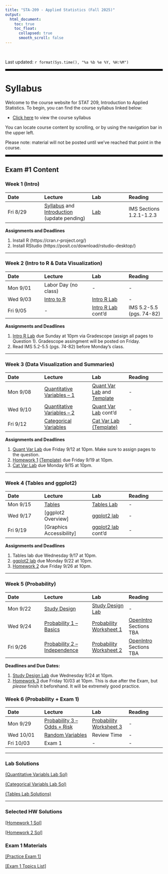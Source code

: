 ---
title: "STA-209 - Applied Statistics (Fall 2025)"
output:
  html_document:
    toc: true
    toc_float:
      collapsed: true
      smooth_scroll: false
---

$~$

Last updated: `r format(Sys.time(), "%a %b %e %Y, %H:%M")`

<hr style="border: none; border-top: 5px solid black;">

# Syllabus

Welcome to the course website for STAT 209, Introduction to Applied Statistics. To begin, you can find the course syllabus linked below:

- [Click here](syllabus209f25.html) to view the course syllabus

You can locate course content by scrolling, or by using the navigation bar in the upper left.  

Please note: material will not be posted until we've reached that point in the course.

<hr style="border: none; border-top: 5px solid black;">

## Exam \#1 Content

### Week 1 (Intro)

| Date | Lecture | Lab | Reading |
|:-----|:-------|:-----|:-----|
| Fri 8/29 | [Syllabus](syllabus209f25.html) and [Introduction](Lectures/209_Introduction.pdf) (update pending) | [Lab](Labs/00_markdown.html) | IMS Sections 1.2.1-1.2.3 |

**Assignments and Deadlines**

1) Install R (https://cran.r-project.org/)
2) Install RStudio (https://posit.co/download/rstudio-desktop/)

---

### Week 2 (Intro to R & Data Visualization)

| Date | Lecture | Lab | Reading |
|:-----|:-------|:-----|:-----|
| Mon 9/01 | Labor Day (no class) | - | - |
| Wed 9/03 | [Intro to R](Lectures/01_R_introduction.pdf) | [Intro R Lab](Labs/01_introR.html) | - |
| Fri 9/05 | - | [Intro R Lab](Labs/01_introR.html) cont'd | IMS 5.2-5.5 (pgs. 74-82) |

**Assignments and Deadlines**

1) [Intro R Lab](Labs/01_introR.html) due Sunday at 10pm via Gradescope (assign all pages to Question 1). Gradescope assingment will be posted on Friday.
2) Read IMS 5.2-5.5 (pgs. 74-82) before Monday's class.

---

### Week 3 (Data Visualization and Summaries)

| Date | Lecture | Lab | Reading |
|:-----|:-------|:-----|:-----|
| Mon 9/08 | [Quantitative Variables -- 1](Lectures/QuantVar1.pdf) | [Quant Var Lab](Labs/QuantVarLab.html) and [Template](Labs/QuantVarLab.Rmd) | - |
| Wed 9/10 | [Quantitative Variables -- 2](Lectures/QuantVar2.pdf) | [Quant Var Lab](Labs/QuantVarLab.html) cont'd | - |
| Fri 9/12 | [Categorical Variables](Lectures/CategoricalVariables.pdf) | [Cat Var Lab](Labs/CatVarLab.html) [(Template)](Labs/CatVarLab.Rmd) | - |

**Assignments and Deadlines**

1) [Quant Var Lab](Labs/QuantVarLab.html) due Friday 9/12 at 10pm. Make sure to assign pages to the question.
2) [Homework 1](Homework/Homework1.html) [(Template)](Homework/Homework1.Rmd) due Friday 9/19 at 10pm.
3) [Cat Var Lab](Labs/CatVarLab.html) due Monday 9/15 at 10pm.

---

### Week 4 (Tables and ggplot2)
| Date | Lecture | Lab | Reading |
|:-----|:-------|:-----|:-----|
| Mon 9/15 | [Tables](Lectures/Tables.pdf) | [Tables Lab](Labs/TablesLab.html)| - |
| Wed 9/17 | [ggplot2 Overview] | [ggplot2 lab](Labs/ggplot2_lab.html) | - |
| Fri 9/19 | [Graphics Accessibility] | [ggplot2 lab](Labs/ggplot2_lab.html) cont'd | - |

**Assignments and Deadlines**

1) Tables lab due Wednesday 9/17 at 10pm.
2) [ggplot2 lab](Labs/ggplot2_lab.html) due Monday 9/22 at 10pm.
3) [Homework 2](Homework/Homework2.html) due Friday 9/26 at 10pm.

---

### Week 5 (Probability)
| Date | Lecture | Lab | Reading |
|:-----|:-------|:-----|:-----|
| Mon 9/22 | [Study Design](Lectures/StudyDesign.pdf) | [Study Design Lab](Labs/StudyDesign_Lab.html) | -|
| Wed 9/24 | [Probability 1 -- Basics](Lectures/Probability1.pdf) | [Probability Worksheet 1](Labs/ProbWorksheet1.pdf) | [OpenIntro](https://www.biostat.jhsph.edu/~iruczins/teaching/books/2019.openintro.statistics.pdf) Sections TBA|
| Fri 9/26 | [Probability 2 -- Independence](Lectures/Probability2.pdf) | [Probability Worksheet 2](Labs/ProbWorksheet2.pdf) | [OpenIntro](https://www.biostat.jhsph.edu/~iruczins/teaching/books/2019.openintro.statistics.pdf) Sections TBA |

**Deadlines and Due Dates:**

1) [Study Design Lab](Labs/StudyDesign_Lab.html) due Wednesday 9/24 at 10pm.
2) [Homework 3](Homework/Homework3.html) due Friday 10/03 at 10pm. This is due after the Exam, but *please* finish it beforehand. It will be extremely good practice.

### Week 6 (Probability + Exam 1)

| Date | Lecture | Lab | Reading |
|:-----|:-------|:-----|:-----|
| Mon 9/29 | [Probability 3 -- Odds + Risk](Lectures/Probability3.pdf) | [Probability Worksheet 3](Labs/ProbWorksheet3.pdf) | - |
| Wed 10/01 | [Random Variables](Lectures/RandomVariables.pdf) | Review Time | - |
| Fri 10/03 | Exam 1 | - | - |

---

### Lab Solutions

[(Quantitative Variabls Lab Sol)](Labs/QuantVarLab_Solutions.html)

[(Categorical Variabls Lab Sol)](Labs/CatVarLab_Solutions.html)

[(Tables Lab Solutions)](Labs/TablesLab_Solutions.html)

---

### Selected HW Solutions

[[Homework 1 Sol]](Homework/Homework1_Solutions.html)

[[Homework 2 Sol]](Homework/Homework2_Solutions.html)

### Exam 1 Materials

[[Practice Exam 1]](Exams/practice_exam1.pdf)

[[Exam 1 Topics List]](Exams/topic_list_exam1.html)

<!-- **Assignments and Deadlines** -->

<!-- 1) Intro R Lab due Sunday 2/02 at 10pm. I only want to see the 3 questions from the lab in your submission file, not the entire text of the tutorial lab. Practice formatting to make everything look pretty. Make sure to select answers in your submission on Gradescope. -->

<!-- ---  -->

<!-- ### Week 3 (Data Visualization and Numerical Summaries) -->
<!-- | Date | Lecture | Lab | Reading | -->
<!-- |:-----|:-------|:-----|:-----| -->
<!-- | Mon 2/03 | [Data Visualization Part 2](Lectures_Spring25/03_DataVisualization_Part2.pdf) | [Data Viz Lab](Labs_Spring25/DataVisualizationLab.html) and [Template](Labs_Spring25/DataVisualizationLab.Rmd)| - | -->
<!-- | Wed 2/05 | - | [ggplot lab](Labs_Spring25/ggplot2_lab.html) | - | -->
<!-- | Fri 2/07 | - | [ggplot lab](Labs_Spring25/ggplot2_lab.html) cont'd | - | -->

<!-- **Assignments and Deadlines** -->

<!-- 1) [Data Viz Lab](Labs_Spring25/DataVisualizationLab.html) due Wednesday 2/05 at 10pm. -->
<!-- 2) [Homework 1](Homework_Spring25/Homework1.html) is assigned Monday 2/03 and will be due the following Monday 2/10 at 10pm. The R markdown file for writing your answers can be found [here](Homework_Spring25/Homework1.Rmd) -->
<!-- 3) [ggplot lab](Labs_Spring25/ggplot2_lab.html) due Monday 2/10 at 10pm. -->

<!-- --- -->

<!-- ### Week 4 (Describing Data / Study Design) -->
<!-- | Date | Lecture | Lab | Reading | -->
<!-- |:-----|:-------|:-----|:-----| -->
<!-- | Mon 2/10 | [Numerical Summaries](Lectures_Spring25/04_NumericalSummaries.pdf) | - | IMS Sections 5.2, 5.4, and 5.6 | -->
<!-- | Wed 2/12 | [Tables](Lectures_Spring25/05_Tables.pdf) | [Tables Lab](Labs_Spring25/tables_and_descriptions_lab.html) | - | -->
<!-- | Fri 2/14 | [Study Design](Lectures_Spring25/06_StudyDesign.pdf) | [Design Lab](Labs_Spring25/Design_lab.html) | IMS Chapter 2 (pgs. 28-37) | -->

<!-- **Assignments and Deadlines** -->

<!-- 1) [Homework 2](Homework_Spring25/Homework2.html) assigned Wed 2/12 and due Friday 2/21 at 10pm. -->
<!-- 2) [Tables Lab](Labs_Spring25/tables_and_descriptions_lab.html) due Wednesday 2/19 at 10pm. -->
<!-- 3) [Design Lab](Labs_Spring25/Design_lab.html) due Wednesday 2/19 at 10pm. -->
<!-- 4) Exam 1 will be Wednesday 2/26 during normal class time. Monday 2/24 will be a review day. -->

<!-- --- -->

<!-- ### Week 5 (Correlation and Regression) -->
<!-- | Date | Lecture | Lab | Reading | -->
<!-- |:-----|:-------|:-----|:-----| -->
<!-- | Mon 2/17 | Lab and Homework Day | - | - | -->
<!-- | Wed 2/19 | [Correlation](Lectures_Spring25/07_Correlation.pdf) | [Correlation and Regression Lab](Labs_Spring25/corr_regression_lab.html) | - | -->
<!-- | Fri 2/21 | [Linear Regression](Lectures_Spring25/08_LinearRegression.pdf) | [Correlation and Regression Lab](Labs_Spring25/corr_regression_lab.html) | - | -->

<!-- **Assignments and Deadlines** -->

<!-- 1) [Homework 3](Homework_Spring25/Homework3.html) is due Friday 2/27 at 10pm. The HW is extremely similar to some exam questions. I recommend finishing this early. -->
<!-- 2) Exam 1 will be Wednesday 2/26 during normal class time. Monday 2/24 will be a review day. -->

<!-- --- -->

<!-- ### Week 6 (Exam 1) -->
<!-- | Date | Lecture | Lab | Reading | -->
<!-- |:-----|:-------|:-----|:-----| -->
<!-- | Mon 2/24 | Review Day | - | Optional: IMS Chapter 7.1 - 7.2.4 (pages 105-119, avoid strength of fit section) | -->
<!-- | Wed 2/26 | Exam 1 | - | - | -->
<!-- | Fri 2/28 | - | [dplyr Lab](Labs_Spring25/dplyr_lab.html) | - | -->

<!-- **Assignments and Deadlines** -->

<!-- 1) [Regression Lab](Labs_Spring25/corr_regression_lab.html) due Monday 2/24 at 10pm. -->
<!-- 2) [dplyr Lab](Labs_Spring25/dplyr_lab.html) due Wednesday 3/05 at 10pm. -->

<!-- --- -->

<!-- ## Exam \#2 Content -->

<!-- ### Week 7 (Probability) -->
<!-- | Date | Lecture | Lab | Reading | -->
<!-- |:-----|:-------|:-----|:-----| -->
<!-- | Mon 3/03 | [Probability 1](Lectures_Spring25/Probability1.pdf) | [Probability Worksheet 1](Labs_Spring25/ProbWorksheet1.pdf) | [OpenIntro](https://www.biostat.jhsph.edu/~iruczins/teaching/books/2019.openintro.statistics.pdf) Sections 3.1.1-3.1.4 and 3.1.6| -->
<!-- | Wed 3/05 | [Probability 2](Lectures_Spring25/Probability2.pdf) | [Probability Worksheet 2](Labs_Spring25/ProbWorksheet2.pdf) | [OpenIntro](https://www.biostat.jhsph.edu/~iruczins/teaching/books/2019.openintro.statistics.pdf) Sections 3.1.5 and 3.2.1-3.2.5 | -->
<!-- | Fri 3/07 | [Odds and Relative Risk](Lectures_Spring25/Odds_Risk.pdf) | [Probability Worksheet 3](Labs_Spring25/ProbWorksheet3.pdf) | - | -->

<!-- **Assignments and Deadlines** -->

<!-- 1) [Homework 4](Homework_Spring25/Homework4.html) due Friday 3/28 at 10pm. -->

<!-- --- -->

<!-- ### Week 8\* (Normal Distributions) -->
<!-- | Date | Lecture | Lab | Reading | -->
<!-- |:-----|:-------|:-----|:-----| -->
<!-- | Mon 3/24 | [Expectation and Variance](Lectures_Spring25/Probability3_ExpVar.pdf) and [Normal Distributions](Lectures_Spring25/NormalDistribution.pdf) | [Normal Distribution Lab](Labs_Spring25/normaldist_probabilities_lab.html) | - | -->
<!-- | Wed 3/26 | [Sampling Distributions](Lectures_Spring25/SamplingDistributions.pdf) | [Normal Distribution Lab](Labs_Spring25/normaldist_probabilities_lab.html) cont'd | - | -->
<!-- | Fri 3/28 | [Confidence Intervals for a Population Mean](Lectures_Spring25/ConfidenceIntervals_PopMean.pdf) | [CI Lab 1](Labs_Spring25/confidence_intervals_1.html) | - | -->

<!-- **Assignments and Deadlines** -->

<!-- 1) Probability Worksheets scanned and uploaded to gradescope by Wednesday 3/26 at 10pm. -->
<!-- 2) Normal Distribution Lab due Sunday 3/30 at 10pm. -->
<!-- 3) CI Lab 1 due Wednesday 4/02 at 10pm. -->

<!-- --- -->

<!-- ### Week 9 (Confidence Intervals) -->
<!-- | Date | Lecture | Lab | Reading | -->
<!-- |:-----|:-------|:-----|:-----| -->
<!-- | Mon 3/31 | [More on CIs](Lectures_Spring25/CI_tDist.pdf) and  [CIs for Difference in Means](Lectures_Spring25/CI_DiffMeans.pdf)| [CI Lab 1](Labs_Spring25/confidence_intervals_1.html) | - | -->
<!-- | Wed 4/02 | Homework and Lab Day | [CI Lab 1] cont'd | [CI for Means -- Quick Guide](CI_for_means_quickguide.html) | -->
<!-- | Fri 4/04 | [Confidence Intervals for Proportions](Lectures_Spring25/CI_proportions_209.pdf) | [CI Lab 2](Labs_Spring25/CI_Lab2.html) | - | -->

<!-- **Assignments and Deadlines** -->

<!-- 1) Exam 2 on Friday 4/11 in normal class time.  -->
<!-- 2) CI Lab 1 due Friday 4/04 at 10pm. -->
<!-- 3) [HW5](Homework_Spring25/Homework5_209.html) due Friday 4/11 at 10pm. -->
<!-- 4) [HW6](Homework_Spring25/Homework6_209.html) due Friday 4/18 at 10pm. -->

<!-- --- -->

<!-- ### Week 10 (CIs and Exam) -->
<!-- | Date | Lecture | Lab | Reading | -->
<!-- |:-----|:-------|:-----|:-----| -->
<!-- | Mon 4/07 | [Bootstrapping](Lectures_Spring25/Bootstrapping.pdf) | [Bootstrapping Lab](Labs_Spring25/Bootstrapping_Lab.html) | [CI for Props. -- Quick Guide](CI_for_props_quickguide.html) | -->
<!-- | Wed 4/09 | Review Day | - | - | -->
<!-- | Fri 4/11 | Exam 2  | - | - | -->

<!-- **Assignments and Deadlines** -->

<!-- 1) CI Lab 2 due Tuesday 4/08 at 10pm. -->
<!-- 2) Bootstrapping Lab due Wednesday 4/09 at 10pm. -->
<!-- 3) [Project Info](Exams_Spring25/STA209_project.html) -->

<!-- --- -->

<!-- ### Week 11 (Hypothesis Testing) -->

<!-- | Date | Lecture | Lab | Reading | -->
<!-- |:-----|:-------|:-----|:-----| -->
<!-- | Mon 4/14 | [Hypothesis Testing 1](Lectures_Spring25/HypothesisTesting1.pdf) | [Testing Worksheet (PDF)](Labs_Spring25/TestingWorksheet1.pdf) [Webpage Format](Labs_Spring25/TestingWorksheet1.html) | - | -->
<!-- | Wed 4/16 | Project and Worksheet Day | Worksheet 1 cont'd | - | -->
<!-- | Fri 4/18 | [HT - P-values and Test-stats](Lectures_Spring25/HypothesisTesting2.pdf) | [Testing Worksheet 2 (PDF)](Labs_Spring25/TestingWorksheet2.pdf) [Webpage Format](Labs_Spring25/TestingWorksheet2.html) | - | -->

<!-- **Assignments and Deadlines** -->

<!-- 1) Project groups due Wednesday night at 10pm. -->
<!-- 2) Testing Worksheet 1 due Friday 4/18 at 10pm. -->
<!-- 3) Testing Worksheet 2 due Monday 4/21 at 10pm. -->

<!-- --- -->

<!-- ### Week 12 (Hypothesis Test cont'd) -->

<!-- | Date | Lecture | Lab | Reading | -->
<!-- |:-----|:-------|:-----|:-----| -->
<!-- | Mon 4/21 | [HT - Props and Means](Lectures_Spring25/HypothesisTesting3.pdf) and [HT - More on Differences](Lectures_Spring25/HypothesisTesting4.pdf) | [Testing Worksheet 3 (PDF)](Labs_Spring25/TestingWorksheet3.pdf) [Webpage Format](Labs_Spring25/TestingWorksheet3.html) | - | -->
<!-- | Wed 4/23 | [HT - Decision Making](Lectures_Spring25/HypothesisTesting5.pdf)  | [Testing Worksheet 4 (PDF)](Labs_Spring25/TestingWorksheet4.pdf) [Webpage Format](Labs_Spring25/TestingWorksheet4.html) | [ASA Statement on P-values](https://www.amstat.org/asa/files/pdfs/p-valuestatement.pdf) | -->
<!-- | Fri 4/25 | [Chi Square Tests (GoF)](Lectures_Spring25/Chi2Test.pdf) | [Testing Lab](Labs_Spring25/HypothesisTestingLab.html) | - | -->

<!-- **Assignments and Deadlines** -->

<!-- 1) Testing Worksheet 3 due Friday 4/25 at 10pm. -->
<!-- 2) Project proposal due Friday 4/25 at 10pm (gradescope link will be posted). -->
<!-- 3) Testing Worksheet 4 will take the place of HW7 due Friday 5/2 at 10pm. -->
<!-- 4) [Exam 2 corrections](Exams_Spring25/exam2_corrections.pdf) will be posted on Gradescope and due Friday 5/2 at 10pm. Potentiality for half credit earned back for missed questions (available to all). -->

<!-- --- -->

<!-- ### Week 13 (Chi-square and ANOVA) -->

<!-- | Date | Lecture | Lab | Reading | -->
<!-- |:-----|:-------|:-----|:-----| -->
<!-- | Mon 4/28 | [Chi Square Tests (Ind.)](Lectures_Spring25/Chi2_Independence.pdf) | [Testing Lab](Labs_Spring25/HypothesisTestingLab.html) cont'd | - | -->
<!-- | Wed 4/30 | [ANOVA 1](Lectures_Spring25/Anova1.pdf) | [ANOVA Lab](Labs_Spring25/ANOVA_lab.html) Q1+2 | - | -->
<!-- | Fri 5/02 | [ANOVA 2](Lectures_Spring25/Anova2.pdf) | [ANOVA Lab](Labs_Spring25/ANOVA_lab.html) Q3+ | - | -->

<!-- **Assignments and Deadlines** -->

<!-- 1) Testing Lab due Friday 5/02 at 10pm. We won't have extra time to work on it Wednesday. -->
<!-- 2) Anova Lab due Sunday 5/04 at 10pm. -->
<!-- 3) Project exploratory analysis due Friday 5/09 at 10pm. -->

<!-- [Project Writeup Example](Exams_Spring25/final_writeup.pdf) courtesy of Professor Nolte. -->

<!-- --- -->

<!-- ### Week 14 (Finishing Up) -->

<!-- | Date | Lecture | Lab | Reading | -->
<!-- |:-----|:-------|:-----|:-----| -->
<!-- | Mon 5/05 | [ANOVA - SLR](Lectures_Spring25/ANOVA_SLR.pdf)  | [ANOVA Regression Lab](Labs_Spring25/ANOVA_regression_lab.html) Q1 | - | -->
<!-- | Wed 5/07 | [ANOVA - MLR](Lectures_Spring25/ANOVA_MLR.pdf) | [ANOVA Regression Lab](Labs_Spring25/ANOVA_regression_lab.html) Q2+3 | - | -->
<!-- | Fri 5/09 | [Regression Errors](Lectures_Spring25/Regression_Error.pdf) | [ANOVA Regression Lab](Labs_Spring25/ANOVA_regression_lab.html) Q4+5 | - | -->

<!-- *Bonus*: [AI and Machine Learning Overview](Lectures_Spring25/AI_ML.pdf) -->

<!-- **Assignments and Deadlines** -->

<!-- 1) Project exploratory analysis due Friday 5/09 at 10pm. -->
<!-- 2) [ANOVA Regression Lab](Labs_Spring25/ANOVA_regression_lab.html) due Monday 5/12 at 10pm (solutions will be posted ahead of time). -->


<!-- --- -->


<!-- ## Exam 1 Info -->

<!-- Exam 1 will be in-class Wednesday Feb. 26. -->

<!-- [Exam 1 Topics Outline](Exams_Spring25/topic_list_exam1.html) -->

<!-- [Practice Exam 1](Exams_Spring25/practice_exam1.html) file and ([PDF Format](Exams_Spring25/practice_exam1.pdf)) -->

<!-- --- -->

<!-- ## Exam 2 Info -->

<!-- Exam 2 will be in-class Friday 4/11. -->

<!-- [Exam 2 Topics Outline](Exams_Spring25/topic_list_exam2_209.html) -->

<!-- [Practice Exam 2](Exams_Spring25/practice_exam2.html) -->

<!-- [Formula Sheet](Exams_Spring25/exam2_formulas.pdf) -->

<!-- --- -->

<!-- ### Exam 3 Info -->

<!-- [Exam 3 Topics List](exams/topic_list_exam3_209.pdf) -->

<!-- [Short Answer Practice](exams/Exam3_shortanswer_209.html) -->

<!-- [Methods Review](exams/STA209_methodsreview.pdf) and [(Solution)](Exams_Spring25/Methods_review_solutions.html) -->

<!-- [Practice Exam 1](exams/exam3_practice1_209.pdf) and [(Solutions)](Exams_Spring25/exam3_practice1_209_solutions.pdf) and [(Question4)](Exams_Spring25/exam3_practice1_Q4.html) -->

<!-- [Practice Exam 2](exams/practice_exam3.pdf) and [(Solutions)](Exams_Spring25/practice_exam3_solutions.pdf) -->

<!-- [Formula Sheet](exams/exam3_formulas209.pdf) -->

<!-- --- -->

<!-- ### Lab Solutions -->

<!-- [Intro R Lab](Labs_Spring25/01_introR_solutions.html) -->

<!-- [Data Viz Lab](Labs_Spring25/DataVisualizationLab_Solutions.html) -->

<!-- [Ggplot2 Lab](Labs_Spring25/ggplot_lab_solutions.html) -->

<!-- [Tables Lab](Labs_Spring25/tables_lab_solutions.html) -->

<!-- [Design Lab](Labs_Spring25/design_lab_solutions.html) -->

<!-- [Regression Lab](Labs_Spring25/corr_regression_lab_solutions.html) -->

<!-- [Normal Dist. Lab](Labs_Spring25/normaldist_probabilities_lab_sol.html) -->

<!-- [CI Lab 1](Labs_Spring25/confidence_intervals_1_sol.html) -->

<!-- [Probability "FunSheets"](Labs_Spring25/ProbWorksheets_Solutions.pdf) -->

<!-- [CI Lab 2](Labs_Spring25/CI_Lab2_sol.html) -->

<!-- [Testing Worksheet 1](Labs_Spring25/TestingWorksheet1_sol.html) -->

<!-- [Testing Worksheet 2](Labs_Spring25/TestingWorksheet2_sol.html) -->

<!-- [Testing Worksheet 3](Labs_Spring25/TestingWorksheet3_sol.html) -->

<!-- [Testing Worksheet 4](Labs_Spring25/TestingWorksheet4_sol.html) -->

<!-- [Testing Lab](Labs_Spring25/HypothesisTestingLab_sol.html) -->

<!-- [ANOVA Lab](Labs_Spring25/ANOVA_lab_sol.html) -->

<!-- [ANOVA Regression Lab](Labs_Spring25/ANOVA_regression_lab_solutions.html) -->

<!-- ### Selected HW Solutions -->

<!-- [Homework 2](Homework_Spring25/Homework2_solutions.pdf) -->